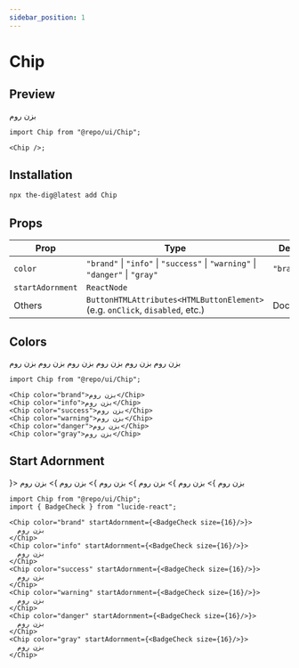 ```yaml
---
sidebar_position: 1
---
```


# Chip

## Preview


<Container>
  <Chip>بزن روم</Chip>
</Container>

```tsx
import Chip from "@repo/ui/Chip";

<Chip />;
```

## Installation

```bash
npx the-dig@latest add Chip
```

## Props

| Prop             | Type                                                                          | Default                                                                                                         |
| ---------------- | ----------------------------------------------------------------------------- | --------------------------------------------------------------------------------------------------------------- |
| `color`          | `"brand"` \| `"info"` \| `"success"` \| `"warning"` \| `"danger"` \| `"gray"` | `"brand"`                                                                                                       |
| `startAdornment` | `ReactNode`                                                                   |                                                                                                                 |
| Others           | `ButtonHTMLAttributes<HTMLButtonElement>` (e.g. `onClick`, `disabled`, etc.)  | <RedirectLink href="https://developer.mozilla.org/en-US/docs/Web/API/HTMLButtonElement">Document</RedirectLink> |

## Colors

<Container>
  <Chip color="brand">بزن روم</Chip>
  <Chip color="info">بزن روم</Chip>
  <Chip color="success">بزن روم</Chip>
  <Chip color="warning">بزن روم</Chip>
  <Chip color="danger">بزن روم</Chip>
  <Chip color="gray">بزن روم</Chip>
</Container>

```tsx
import Chip from "@repo/ui/Chip";

<Chip color="brand">بزن روم</Chip>
<Chip color="info">بزن روم</Chip>
<Chip color="success">بزن روم</Chip>
<Chip color="warning">بزن روم</Chip>
<Chip color="danger">بزن روم</Chip>
<Chip color="gray">بزن روم</Chip>
```

## Start Adornment

<Container>
  <Chip color="brand" startAdornment={<BadgeCheck size={16} />}>
    بزن روم
  </Chip>
  <Chip color="info" startAdornment={<BadgeCheck size={16} />}>
    بزن روم
  </Chip>
  <Chip color="success" startAdornment={<BadgeCheck size={16} />}>
    بزن روم
  </Chip>
  <Chip color="warning" startAdornment={<BadgeCheck size={16} />}>
    بزن روم
  </Chip>
  <Chip color="danger" startAdornment={<BadgeCheck size={16} />}>
    بزن روم
  </Chip>
  <Chip color="gray" startAdornment={<BadgeCheck size={16} />}>
    بزن روم
  </Chip>
</Container>

```tsx
import Chip from "@repo/ui/Chip";
import { BadgeCheck } from "lucide-react";

<Chip color="brand" startAdornment={<BadgeCheck size={16}/>}>
  بزن روم
</Chip>
<Chip color="info" startAdornment={<BadgeCheck size={16}/>}>
  بزن روم
</Chip>
<Chip color="success" startAdornment={<BadgeCheck size={16}/>}>
  بزن روم
</Chip>
<Chip color="warning" startAdornment={<BadgeCheck size={16}/>}>
  بزن روم
</Chip>
<Chip color="danger" startAdornment={<BadgeCheck size={16}/>}>
  بزن روم
</Chip>
<Chip color="gray" startAdornment={<BadgeCheck size={16}/>}>
  بزن روم
</Chip>
```
